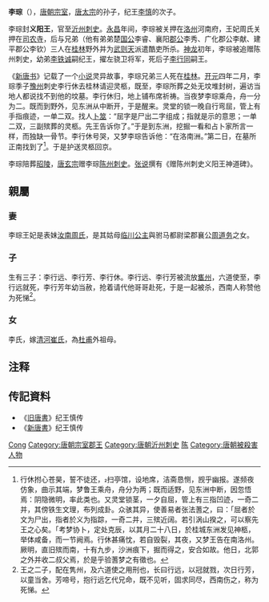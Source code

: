 {{Otheruses|李琮}}
'''李琮'''（{{bd|641年||690年||catIdx=L}}），[[唐朝|唐朝]][[宗室|宗室]]，[[唐太宗|唐太宗]]的孙子，纪王[[李慎|李慎]]的次子。

李琮封'''义阳王'''，官至[[沂州|沂州]][[刺史|刺史]]。[[永昌_(唐朝)|永昌]]年间，李琮被关押在[[洛州|洛州]]河南府，王妃周氏关押在[[司农寺|司农寺]]，后与兄弟（他有弟弟楚[[国公|国公]]李睿、襄阳[[郡公|郡公]]李秀、广化郡公李献、建平郡公李钦）三人在[[桂林|桂林]]野外并为[[武则天|武则天]]派遣酷吏所杀。[[神龙_(年号)|神龙]]初年，李琮被追赠陈州刺史，幼弟[[李铁诚|李铁诚]]嗣纪王，擢左骁卫将军，死后子[[李行同|李行同]]嗣王。

《[[新唐书|新唐书]]》记载了一个[[小说|小说]]灵异故事，李琮兄弟三人死在[[桂林|桂林]]。[[开元|开元]]四年二月，李琮季子[[豫州|豫州]]刺史李行休去桂林请迎灵柩，既至，李琮所葬之处无坟堆封树，遍访当地人都说找不到他的坟墓。李行休归，地上铺布席祈祷。当夜梦李琮乘舟，舟一分为二。既而到野外，见东洲从中断开，于是醒来。灵堂的锁一晚自行弯屈，管上有手指痕迹，一单二双。找人[[卜筮|卜筮]]：“屈字是尸出二字组成；指就是示的意思；一单二双，三副殡葬的灵柩。先王告诉你了。”于是到东洲，挖掘一看和占卜家所言一样，而独缺一骨节。李行休号哭，又梦李琮告诉他：“在洛南洲。”第二日，在墓所正南找到了<ref>行休拊心苍昊，誓不徒还，扫亭馆，设地席，洁斋恳恻，觊乎幽报。遂频夜仿象，曲示其端，梦鲁王乘舟，舟分为两；既而适野，见东洲中断，因忽悟焉：阴隐微明，率此类也。又灵堂锁茎，一夕自屈，管上有三指凹迹，一奇二并，其傍铁生文理，布列成卦。众骇其异，使善易者张法蓍之，曰：「屈者於文为尸出，指者於义为指踪，一奇二并，三殡近阔。若引涡山揆之，可以察先王之心矣。「考梦协卜，定处克辰，以其月二十八日，於桂城东洲发见神柩，举体咸备，而一节阙焉。行休甚痛忱，若自毁裂，其夜，又梦王告在南洛州。厥明，直旧殡而南，十有九步，沙洲痕下，掘而得之，安合如故。他日，北郭之外并收二叔父焉，於是乎验蓍梦之有徵也。</ref>。于是护送灵柩回京。

李琮陪葬[[唐昭陵|昭陵]]，[[唐玄宗|唐玄宗]]赠李琮[[陈州|陈州]][[刺史|刺史]]。[[张说|张说]]撰有《赠陈州刺史义阳王神道碑》。

== 親屬 ==

=== 妻 ===
李琮王妃是表妹[[汝南周氏|汝南周氏]]，是其姑母[[临川公主|临川公主]]與驸马都尉梁郡襄公[[周道务|周道务]]之女。

=== 子 ===
生有三子：李行远、李行芳、李行休。李行远、李行芳被流放[[巂州|巂州]]，六道使至，李行远就死，李行芳年幼当赦，抢着请代他哥哥赴死，于是一起被杀，西南人称赞他为死悌<ref>王之二子，配在隽州，及六道使之用刑也，长曰行远，以冠就戮，次日行芳，以童当舍。芳啼号，抱行远乞代兄命，既不见听，固求同尽，西南伤之，称为死悌。</ref>。

=== 女 ===
李氏，嫁[[清河崔氏|清河崔氏]]，為[[杜甫|杜甫]]外祖母。

== 注释 ==
{{reflist}}

== 传記資料 ==
*《[[旧唐書|旧唐書]]》纪王慎传 
*《[[新唐書|新唐書]]》纪王慎传 

{{Authority control}}
{{DEFAULTSORT:Li李}}
[[Category:李姓|Cong]]
[[Category:唐朝宗室郡王|Category:唐朝宗室郡王]]
[[Category:唐朝沂州刺史|Category:唐朝沂州刺史]]
[[Category:唐朝追赠刺史|陈]]
[[Category:唐朝被殺害人物|Category:唐朝被殺害人物]]